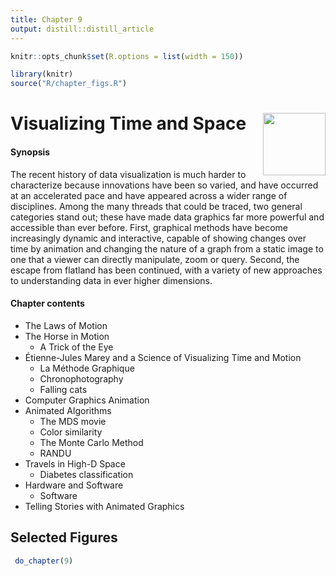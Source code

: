```yaml
---
title: Chapter 9
output: distill::distill_article
---
```


<script src="https://ajax.googleapis.com/ajax/libs/jquery/3.1.1/jquery.min.js"></script>

<style>
.zoomDiv {
  opacity: 0;
  position: fixed;
  top: 50%;
  left: 50%;
  z-index: 50;
  transform: translate(-50%, -50%);
  box-shadow: 10px 10px 50px #888888;
  max-height:100%;
}

.zoomImg {
  width: 100%;
}
</style>


<script type="text/javascript">
  $(document).ready(function() {
    $('body').prepend("<div class=\"zoomDiv\"><img src=\"\" class=\"zoomImg\"></div>");
    // onClick function for all plots (img's)
    $('img:not(.zoomImg)').click(function() {
      $('.zoomImg').attr('src', $(this).attr('src'));
      $('.zoomDiv').css({opacity: '1', width: '55%'});
    });
    // onClick function for zoomImg
    $('img.zoomImg').click(function() {
      $('.zoomDiv').css({opacity: '0', width: '0%'});
    });
  });
</script>

```r
knitr::opts_chunk$set(R.options = list(width = 150))

library(knitr)
source("R/chapter_figs.R")
```
# Visualizing Time and Space <img src="images/cartoons/muybridge.png" align="right" height="100px" /> 

<div class="chapterprelude">
#### Synopsis {-}
The recent history of data visualization is much harder to characterize because
innovations have been so varied, and have occurred at an accelerated pace and
have appeared across a wider range of disciplines.
Among the many threads that could be traced, two general categories stand out; these have made
data graphics far more powerful and accessible than ever before.
First, graphical methods have become increasingly dynamic and interactive,
capable of showing changes over time by animation and changing the nature of a graph
from a static image to one that a viewer can directly manipulate, zoom or query.
Second, the escape from flatland has been continued, with a variety of new approaches to 
understanding data in ever higher dimensions.
</div>

<div class="chaptercontents">
#### Chapter contents {-}
* The Laws of Motion 
* The Horse in Motion 
	+ A Trick of the Eye
* Étienne-Jules Marey and a Science of Visualizing Time and Motion
	+ La Méthode Graphique
	+ Chronophotography 
	+ Falling cats
* Computer Graphics Animation 
* Animated Algorithms 
	+ The MDS movie
	+ Color similarity
	+ The Monte Carlo Method
	+ RANDU
* Travels in High-D Space 
	+ Diabetes classification
* Hardware and Software
	+ Software
* Telling Stories with Animated Graphics 
</div>


## Selected Figures

```r
 do_chapter(9)
```
